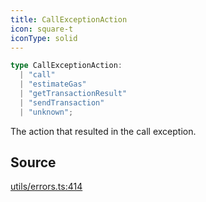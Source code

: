 ```yaml
---
title: CallExceptionAction
icon: square-t
iconType: solid
---
```


```ts
type CallExceptionAction: 
  | "call"
  | "estimateGas"
  | "getTransactionResult"
  | "sendTransaction"
  | "unknown";
```

The action that resulted in the call exception.

## Source

[utils/errors.ts:414](https://github.com/dominant-strategies/quais.js/blob/9cd48558df3d21b38e50dd81be3a8b94ee4847f2/src/utils/errors.ts#L414)
